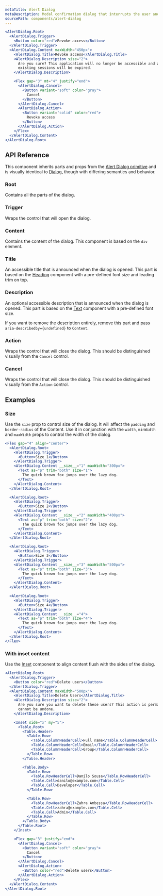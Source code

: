 ```yaml
---
metaTitle: Alert Dialog
metaDescription: Modal confirmation dialog that interrupts the user and expects a response.
sourcePath: components/alert-dialog
---
```


```jsx live=true
<AlertDialog.Root>
  <AlertDialog.Trigger>
    <Button color="red">Revoke access</Button>
  </AlertDialog.Trigger>
  <AlertDialog.Content maxWidth="450px">
    <AlertDialog.Title>Revoke access</AlertDialog.Title>
    <AlertDialog.Description size="2">
      Are you sure? This application will no longer be accessible and any
      existing sessions will be expired.
    </AlertDialog.Description>

    <Flex gap="3" mt="4" justify="end">
      <AlertDialog.Cancel>
        <Button variant="soft" color="gray">
          Cancel
        </Button>
      </AlertDialog.Cancel>
      <AlertDialog.Action>
        <Button variant="solid" color="red">
          Revoke access
        </Button>
      </AlertDialog.Action>
    </Flex>
  </AlertDialog.Content>
</AlertDialog.Root>
```

## API Reference

This component inherits parts and props from the [Alert Dialog primitive](/primitives/docs/components/alert-dialog) and is visually identical to [Dialog](/themes/docs/components/dialog), though with differing semantics and behavior.

### Root

Contains all the parts of the dialog.

### Trigger

Wraps the control that will open the dialog.

### Content

Contains the content of the dialog. This component is based on the `div` element.

<ThemesPropsTable defs="alertDialogContentPropDefs" />

### Title

An accessible title that is announced when the dialog is opened. This part is based on the [Heading](/themes/docs/components/heading) component with a pre-defined font size and leading trim on top.

### Description

An optional accessible description that is announced when the dialog is opened. This part is based on the [Text](/themes/docs/components/text) component with a pre-defined font size.

If you want to remove the description entirely, remove this part and pass `aria-describedby={undefined}` to `Content`.

### Action

Wraps the control that will close the dialog. This should be distinguished visually from the `Cancel` control.

### Cancel

Wraps the control that will close the dialog. This should be distinguished visually from the `Action` control.

## Examples

### Size

Use the `size` prop to control size of the dialog. It will affect the `padding` and `border-radius` of the Content.
Use it in conjunction with the `width`, `minWidth` and `maxWidth` props to control the width of the dialog.

```jsx live=true line=6,17,28,39
<Flex gap="4" align="center">
  <AlertDialog.Root>
    <AlertDialog.Trigger>
      <Button>Size 1</Button>
    </AlertDialog.Trigger>
    <AlertDialog.Content __size__="1" maxWidth="300px">
      <Text as="p" trim="both" size="1">
        The quick brown fox jumps over the lazy dog.
      </Text>
    </AlertDialog.Content>
  </AlertDialog.Root>

  <AlertDialog.Root>
    <AlertDialog.Trigger>
      <Button>Size 2</Button>
    </AlertDialog.Trigger>
    <AlertDialog.Content __size__="2" maxWidth="400px">
      <Text as="p" trim="both" size="2">
        The quick brown fox jumps over the lazy dog.
      </Text>
    </AlertDialog.Content>
  </AlertDialog.Root>

  <AlertDialog.Root>
    <AlertDialog.Trigger>
      <Button>Size 3</Button>
    </AlertDialog.Trigger>
    <AlertDialog.Content __size__="3" maxWidth="500px">
      <Text as="p" trim="both" size="3">
        The quick brown fox jumps over the lazy dog.
      </Text>
    </AlertDialog.Content>
  </AlertDialog.Root>

  <AlertDialog.Root>
    <AlertDialog.Trigger>
      <Button>Size 4</Button>
    </AlertDialog.Trigger>
    <AlertDialog.Content __size__="4">
      <Text as="p" trim="both" size="4">
        The quick brown fox jumps over the lazy dog.
      </Text>
    </AlertDialog.Content>
  </AlertDialog.Root>
</Flex>
```

### With inset content

Use the [Inset](/themes/docs/components/inset) component to align content flush with the sides of the dialog.

```jsx live=true
<AlertDialog.Root>
  <AlertDialog.Trigger>
    <Button color="red">Delete users</Button>
  </AlertDialog.Trigger>
  <AlertDialog.Content maxWidth="500px">
    <AlertDialog.Title>Delete Users</AlertDialog.Title>
    <AlertDialog.Description size="2">
      Are you sure you want to delete these users? This action is permanent and
      cannot be undone.
    </AlertDialog.Description>

    <Inset side="x" my="5">
      <Table.Root>
        <Table.Header>
          <Table.Row>
            <Table.ColumnHeaderCell>Full name</Table.ColumnHeaderCell>
            <Table.ColumnHeaderCell>Email</Table.ColumnHeaderCell>
            <Table.ColumnHeaderCell>Group</Table.ColumnHeaderCell>
          </Table.Row>
        </Table.Header>

        <Table.Body>
          <Table.Row>
            <Table.RowHeaderCell>Danilo Sousa</Table.RowHeaderCell>
            <Table.Cell>danilo@example.com</Table.Cell>
            <Table.Cell>Developer</Table.Cell>
          </Table.Row>

          <Table.Row>
            <Table.RowHeaderCell>Zahra Ambessa</Table.RowHeaderCell>
            <Table.Cell>zahra@example.com</Table.Cell>
            <Table.Cell>Admin</Table.Cell>
          </Table.Row>
        </Table.Body>
      </Table.Root>
    </Inset>

    <Flex gap="3" justify="end">
      <AlertDialog.Cancel>
        <Button variant="soft" color="gray">
          Cancel
        </Button>
      </AlertDialog.Cancel>
      <AlertDialog.Action>
        <Button color="red">Delete users</Button>
      </AlertDialog.Action>
    </Flex>
  </AlertDialog.Content>
</AlertDialog.Root>
```
